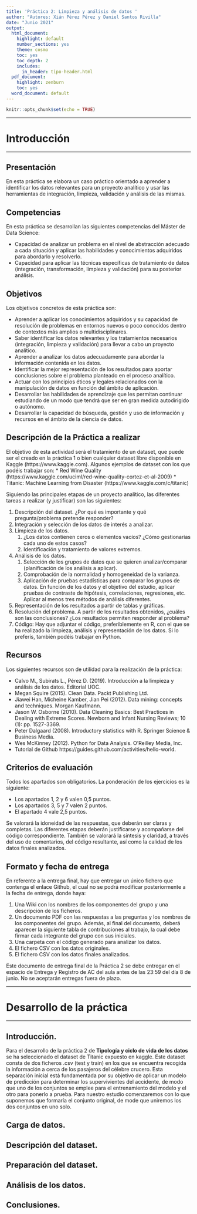 ```yaml
---
title: 'Práctica 2: Limpieza y análisis de datos '
author: "Autores: Xián Pérez Pérez y Daniel Santos Rivilla"
date: "Junio 2021"
output:
  html_document:
    highlight: default
    number_sections: yes
    theme: cosmo
    toc: yes
    toc_depth: 2
    includes:
      in_header: tipo-header.html
  pdf_document:
    highlight: zenburn
    toc: yes
  word_document: default
---
```


<style>
   tbody tr:nth-child(odd){
    background-color: #f9f9f9;
  }
</style>


```r
knitr::opts_chunk$set(echo = TRUE)
```


******
# Introducción
******
## Presentación
En esta práctica se elabora un caso práctico orientado a aprender a identificar los datos relevantes para un proyecto analítico y usar las herramientas de integración, limpieza, validación y análisis de las mismas.

## Competencias
En esta práctica se desarrollan las siguientes competencias del Máster de Data Science:

* Capacidad de analizar un problema en el nivel de abstracción adecuado a cada situación y aplicar las habilidades y conocimientos adquiridos para abordarlo y resolverlo.
* Capacidad para aplicar las técnicas específicas de tratamiento de datos (integración, transformación, limpieza y validación) para su posterior análisis. 

## Objetivos
Los objetivos concretos de esta práctica son:

* Aprender a aplicar los conocimientos adquiridos y su capacidad de resolución de problemas en entornos nuevos o poco conocidos dentro de contextos más amplios o multidisciplinares.
* Saber identificar los datos relevantes y los tratamientos necesarios (integración, limpieza y validación) para llevar a cabo un proyecto analítico.
* Aprender a analizar los datos adecuadamente para abordar la información contenida en los datos.
* Identificar la mejor representación de los resultados para aportar conclusiones sobre el problema planteado en el proceso analítico.
* Actuar con los principios éticos y legales relacionados con la manipulación de datos en función del ámbito de aplicación.
* Desarrollar las habilidades de aprendizaje que les permitan continuar estudiando de un modo que tendrá que ser en gran medida autodirigido o autónomo.
* Desarrollar la capacidad de búsqueda, gestión y uso de información y recursos en el ámbito de la ciencia de datos.

## Descripción de la Práctica a realizar
El objetivo de esta actividad será el tratamiento de un dataset, que puede ser el creado en la práctica 1 o bien cualquier dataset libre disponible en Kaggle (https://www.kaggle.com).
Algunos ejemplos de dataset con los que podéis trabajar son:
* Red Wine Quality (https://www.kaggle.com/uciml/red-wine-quality-cortez-et-al-2009)
* Titanic: Machine Learning from Disaster (https://www.kaggle.com/c/titanic)

Siguiendo las principales etapas de un proyecto analítico, las diferentes tareas a realizar (y justificar) son las siguientes:

1. Descripción del dataset. ¿Por qué es importante y qué pregunta/problema pretende responder?
2. Integración y selección de los datos de interés a analizar.
3. Limpieza de los datos.
    1. ¿Los datos contienen ceros o elementos vacíos? ¿Cómo gestionarías cada uno de estos casos?
    2. Identificación y tratamiento de valores extremos.
  
4. Análisis de los datos.
    1. Selección de los grupos de datos que se quieren analizar/comparar (planificación de los análisis a aplicar).
    2. Comprobación de la normalidad y homogeneidad de la varianza.
    3. Aplicación de pruebas estadísticas para comparar los grupos de datos. En función de los datos y el objetivo del estudio, aplicar pruebas de contraste de hipótesis, correlaciones, regresiones, etc. Aplicar al menos tres métodos de análisis diferentes.
  
5. Representación de los resultados a partir de tablas y gráficas.
6. Resolución del problema. A partir de los resultados obtenidos, ¿cuáles son las conclusiones? ¿Los resultados permiten responder al problema?
7. Código: Hay que adjuntar el código, preferiblemente en R, con el que se ha realizado la limpieza, análisis y representación de los datos. Si lo preferís, también podéis trabajar en Python.

## Recursos
Los siguientes recursos son de utilidad para la realización de la práctica:

* Calvo M., Subirats L., Pérez D. (2019). Introducción a la limpieza y análisis de los datos. Editorial UOC.
* Megan Squire (2015). Clean Data. Packt Publishing Ltd.
* Jiawei Han, Micheine Kamber, Jian Pei (2012). Data mining: concepts and techniques. Morgan Kaufmann.
* Jason W. Osborne (2010). Data Cleaning Basics: Best Practices in Dealing with Extreme Scores. Newborn and Infant Nursing Reviews; 10 (1): pp. 1527-3369.
* Peter Dalgaard (2008). Introductory statistics with R. Springer Science & Business Media.
* Wes McKinney (2012). Python for Data Analysis. O’Reilley Media, Inc.
* Tutorial de Github https://guides.github.com/activities/hello-world. 

## Criterios de evaluación
Todos los apartados son obligatorios. La ponderación de los ejercicios es la siguiente:

* Los apartados 1, 2 y 6 valen 0,5 puntos.
* Los apartados 3, 5 y 7 valen 2 puntos.
* El apartado 4 vale 2,5 puntos.

Se valorará la idoneidad de las respuestas, que deberán ser claras y completas. Las diferentes etapas deberán justificarse y acompañarse del código correspondiente. También se valorará la síntesis y claridad, a través del uso de comentarios, del código resultante, así como la calidad de los datos finales analizados.

## Formato y fecha de entrega
En referente a la entrega final, hay que entregar un único fichero que contenga el enlace Github, el cual no se podrá modificar posteriormente a la fecha de entrega, donde haya:

1. Una Wiki con los nombres de los componentes del grupo y una descripción de los ficheros.
2. Un documento PDF con las respuestas a las preguntas y los nombres de los componentes del grupo. Además, al final del documento, deberá aparecer la siguiente tabla de contribuciones al trabajo, la cual debe firmar cada integrante del grupo con sus iniciales.
3. Una carpeta con el código generado para analizar los datos.
4. El fichero CSV con los datos originales.
5. El fichero CSV con los datos finales analizados.

Este documento de entrega final de la Práctica 2 se debe entregar en el espacio de Entrega y Registro de AC del aula antes de las 23:59 del día 8 de junio. No se aceptarán entregas fuera de plazo.


******
# Desarrollo de la práctica  
******

## Introducción.

Para el desarrollo de la práctica 2 de **Tipología y ciclo de vida de los datos** se ha seleccionado el dataset de Titanic expuesto en kaggle. Este dataset consta de dos ficheros .csv (test y train) en los que se encuentra recogida la información a cerca de los pasajeros del célebre crucero. Esta separación inicial está fundamentada por su objetivo de aplicar un modelo de predicción para determinar los supervivientes del accidente, de modo que uno de los conjuntos se emplee para el entrenamiento del modelo y el otro para ponerlo a prueba. Para nuestro estudio comenzaremos con lo que suponemos que formaría el conjunto original, de mode que uniremos los dos conjuntos en uno solo.

## Carga de datos.


## Descripción del dataset.

## Preparación del dataset.

## Análisis de los datos.

## Conclusiones.

